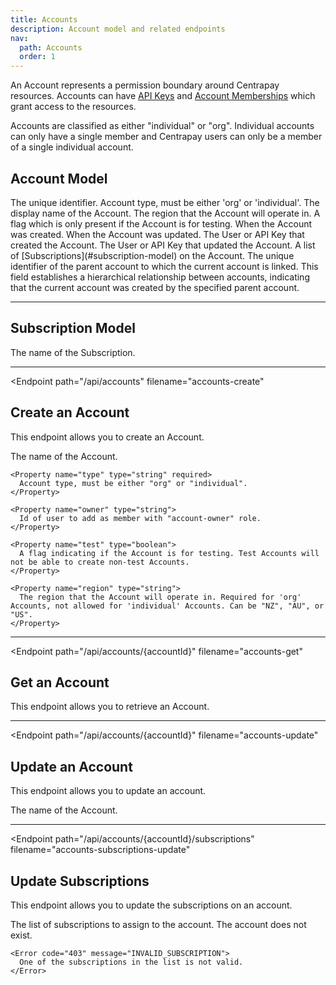 ```yaml
---
title: Accounts
description: Account model and related endpoints
nav:
  path: Accounts
  order: 1
---
```


An Account represents a permission boundary around Centrapay resources.
Accounts can have [API Keys](/api/api-keys/) and [Account Memberships](/api/account-memberships/) which grant access to the resources.

Accounts are classified as either "individual" or "org". Individual accounts
can only have a single member and Centrapay users can only be a member of a single
individual account.

## Account Model

<Properties>
  <Property name="id" type="string">
    The unique identifier.
  </Property>

  <Property name="type" type="string">
    Account type, must be either 'org' or 'individual'.
  </Property>

  <Property name="name" type="string">
    The display name of the Account.
  </Property>

  <Property name="region" type="string">
    The region that the Account will operate in.
  </Property>

  <Property name="test" type="boolean">
    A flag which is only present if the Account is for testing.
  </Property>

  <Property name="createdAt" type="timestamp">
    When the Account was created.
  </Property>

  <Property name="modifiedAt" type="timestamp">
    When the Account was updated.
  </Property>

  <Property name="createdBy" type="crn">
    The User or API Key that created the Account.
  </Property>

  <Property name="modifiedBy" type="crn">
    The User or API Key that updated the Account.
  </Property>

  <Property name="subscriptions" type="array">
    A list of [Subscriptions](#subscription-model) on the Account.
  </Property>

  <Property name="parentAccountId" type="string">
    The unique identifier of the parent account to which the current account is linked.
    This field establishes a hierarchical relationship between accounts, indicating that the current account was created by the specified parent account.
  </Property>
</Properties>

---

## Subscription Model

<Properties>
  <Property name="name" type="string">
    The name of the Subscription.
  </Property>
</Properties>

---

<Endpoint
  path="/api/accounts"
  filename="accounts-create"
>
  ## Create an Account

  This endpoint allows you to create an Account.

  <Properties>
    <Property name="name" type="string" required>
      The name of the Account.
    </Property>

    <Property name="type" type="string" required>
      Account type, must be either "org" or "individual".
    </Property>

    <Property name="owner" type="string">
      Id of user to add as member with "account-owner" role.
    </Property>

    <Property name="test" type="boolean">
      A flag indicating if the Account is for testing. Test Accounts will not be able to create non-test Accounts.
    </Property>

    <Property name="region" type="string">
      The region that the Account will operate in. Required for 'org' Accounts, not allowed for 'individual' Accounts. Can be "NZ", "AU", or "US".
    </Property>
  </Properties>
</Endpoint>

---

<Endpoint
  path="/api/accounts/{accountId}"
  filename="accounts-get"
>
  ## Get an Account

  This endpoint allows you to retrieve an Account.
</Endpoint>

---

<Endpoint
  path="/api/accounts/{accountId}"
  filename="accounts-update"
>
  ## Update an Account

  This endpoint allows you to update an account.

  <Properties>
    <Property name="name" type="string" required>
      The name of the Account.
    </Property>
  </Properties>
</Endpoint>

---

<Endpoint
  path="/api/accounts/{accountId}/subscriptions"
  filename="accounts-subscriptions-update"
>
  ## Update Subscriptions

  This endpoint allows you to update the subscriptions on an account.

  <Properties>
    <Property name="subscriptions" type="array" required>
      The list of subscriptions to assign to the account.
    </Property>
  </Properties>

  <Properties heading="Errors">
    <Error code="403" message="INVALID_ACCOUNT_ID">
      The account does not exist.
    </Error>

    <Error code="403" message="INVALID_SUBSCRIPTION">
      One of the subscriptions in the list is not valid.
    </Error>
  </Properties>
</Endpoint>
